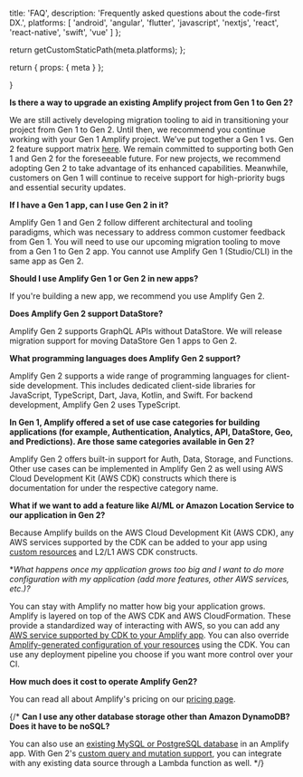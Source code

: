 
  title: 'FAQ',
  description: 'Frequently asked questions about the code-first DX.',
  platforms: [
    'android',
    'angular',
    'flutter',
    'javascript',
    'nextjs',
    'react',
    'react-native',
    'swift',
    'vue'
  ]
};

  return getCustomStaticPath(meta.platforms);
};

  return {
    props: {
      meta
    }
  };

}

**Is there a way to upgrade an existing Amplify project from Gen 1 to Gen 2?**

We are still actively developing migration tooling to aid in transitioning your project from Gen 1 to Gen 2. Until then, we recommend you continue working with your Gen 1 Amplify project. We’ve put together a Gen 1 vs. Gen 2 feature support matrix [here](https://docs.amplify.aws/react/start/migrate-to-gen2/). We remain committed to supporting both Gen 1 and Gen 2 for the foreseeable future. For new projects, we recommend adopting Gen 2 to take advantage of its enhanced capabilities. Meanwhile, customers on Gen 1 will continue to receive support for high-priority bugs and essential security updates.

**If I have a Gen 1 app, can I use Gen 2 in it?**

Amplify Gen 1 and Gen 2 follow different architectural and tooling paradigms, which was necessary to address common customer feedback from Gen 1. You will need to use our upcoming migration tooling to move from a Gen 1 to Gen 2 app. You cannot use Amplify Gen 1 (Studio/CLI) in the same app as Gen 2.

**Should I use Amplify Gen 1 or Gen 2 in new apps?**

If you're building a new app, we recommend you use Amplify Gen 2.

**Does Amplify Gen 2 support DataStore?**

Amplify Gen 2 supports GraphQL APIs without DataStore. We will release migration support for moving DataStore Gen 1 apps to Gen 2.

**What programming languages does Amplify Gen 2 support?**

Amplify Gen 2 supports a wide range of programming languages for client-side development. This includes dedicated client-side libraries for JavaScript, TypeScript, Dart, Java, Kotlin, and Swift. For backend development, Amplify Gen 2 uses TypeScript.

**In Gen 1, Amplify offered a set of use case categories for building applications (for example, Authentication, Analytics, API, DataStore, Geo, and Predictions). Are those same categories available in Gen 2?**

Amplify Gen 2 offers built-in support for Auth, Data, Storage, and Functions. Other use cases can be implemented in Amplify Gen 2 as well using AWS Cloud Development Kit (AWS CDK) constructs which there is documentation for under the respective category name.

**What if we want to add a feature like AI/ML or Amazon Location Service to our application in Gen 2?**

Because Amplify builds on the AWS Cloud Development Kit (AWS CDK), any AWS services supported by the CDK can be added to your app using [custom resources](/[platform]/build-a-backend/add-aws-services/custom-resources/) and L2/L1 AWS CDK constructs.

**What happens once my application grows too big and I want to do more configuration with my application (add more features, other AWS services, etc.)?*

You can stay with Amplify no matter how big your application grows. Amplify is layered on top of the AWS CDK and AWS CloudFormation. These provide a standardized way of interacting with AWS, so you can add any [AWS service supported by CDK to your Amplify app](/[platform]/build-a-backend/add-aws-services/custom-resources/). You can also override [Amplify-generated configuration of your resources](/[platform]/build-a-backend/add-aws-services/overriding-resources/) using the CDK. You can use any deployment pipeline you choose if you want more control over your CI.

**How much does it cost to operate Amplify Gen2?**

You can read all about Amplify's pricing on our [pricing page](https://aws.amazon.com/amplify/pricing/).

{/* **Can I use any other database storage other than Amazon DynamoDB? Does it have to be noSQL?**

You can also use an [existing MySQL or PostgreSQL database](/[platform]/build-a-backend/data/connect-api-to-existing-database/) in an Amplify app. With Gen 2's [custom query and mutation support](/[platform]/build-a-backend/data/custom-business-logic), you can integrate with any existing data source through a Lambda function as well. */}

